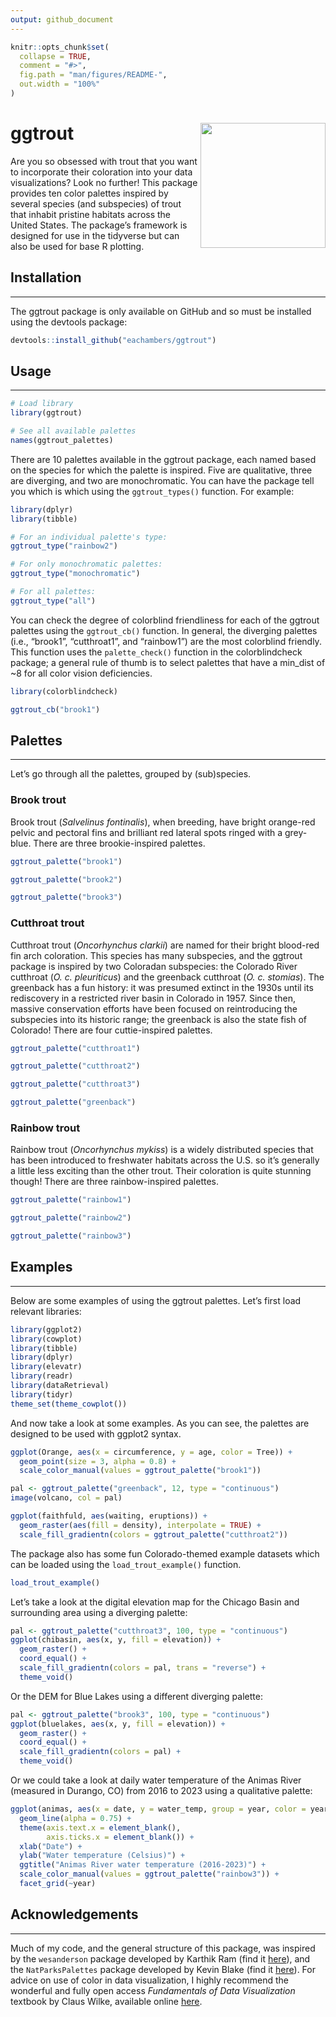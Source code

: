 ```yaml
---
output: github_document
---
```


<!-- README.md is generated from README.Rmd. Please edit that file -->

```r
knitr::opts_chunk$set(
  collapse = TRUE,
  comment = "#>",
  fig.path = "man/figures/README-",
  out.width = "100%"
)
```

# ggtrout <img src="man/figures/logo.png" align="right" height="200"/>

Are you so obsessed with trout that you want to incorporate their coloration into your data visualizations? Look no further! This package provides ten color palettes inspired by several species (and subspecies) of trout that inhabit pristine habitats across the United States. The package's framework is designed for use in the tidyverse but can also be used for base R plotting.

## Installation

------------------------------------------------------------------------

The ggtrout package is only available on GitHub and so must be installed using the devtools package:

``` r
devtools::install_github("eachambers/ggtrout")
```

## Usage

------------------------------------------------------------------------

```r
# Load library
library(ggtrout)

# See all available palettes
names(ggtrout_palettes)
```

There are 10 palettes available in the ggtrout package, each named based on the species for which the palette is inspired. Five are qualitative, three are diverging, and two are monochromatic. You can have the package tell you which is which using the `ggtrout_types()` function. For example:

```r
library(dplyr)
library(tibble)

# For an individual palette's type:
ggtrout_type("rainbow2")

# For only monochromatic palettes:
ggtrout_type("monochromatic")

# For all palettes:
ggtrout_type("all")
```

You can check the degree of colorblind friendliness for each of the ggtrout palettes using the `ggtrout_cb()` function. In general, the diverging palettes (i.e., "brook1", "cutthroat1", and "rainbow1") are the most colorblind friendly. This function uses the `palette_check()` function in the colorblindcheck package; a general rule of thumb is to select palettes that have a min_dist of \~8 for all color vision deficiencies.

```r
library(colorblindcheck)

ggtrout_cb("brook1")
```

## Palettes

------------------------------------------------------------------------

Let's go through all the palettes, grouped by (sub)species.

### Brook trout

Brook trout (*Salvelinus fontinalis*), when breeding, have bright orange-red pelvic and pectoral fins and brilliant red lateral spots ringed with a grey-blue. There are three brookie-inspired palettes.

```r
ggtrout_palette("brook1")
```

```r
ggtrout_palette("brook2")
```

```r
ggtrout_palette("brook3")
```

### Cutthroat trout

Cutthroat trout (*Oncorhynchus clarkii*) are named for their bright blood-red fin arch coloration. This species has many subspecies, and the ggtrout package is inspired by two Coloradan subspecies: the Colorado River cutthroat (*O. c. pleuriticus*) and the greenback cutthroat (*O. c. stomias*). The greenback has a fun history: it was presumed extinct in the 1930s until its rediscovery in a restricted river basin in Colorado in 1957. Since then, massive conservation efforts have been focused on reintroducing the subspecies into its historic range; the greenback is also the state fish of Colorado! There are four cuttie-inspired palettes.

```r
ggtrout_palette("cutthroat1")
```

```r
ggtrout_palette("cutthroat2")
```

```r
ggtrout_palette("cutthroat3")
```

```r
ggtrout_palette("greenback")
```

### Rainbow trout

Rainbow trout (*Oncorhynchus mykiss*) is a widely distributed species that has been introduced to freshwater habitats across the U.S. so it's generally a little less exciting than the other trout. Their coloration is quite stunning though! There are three rainbow-inspired palettes.

```r
ggtrout_palette("rainbow1")
```

```r
ggtrout_palette("rainbow2")
```

```r
ggtrout_palette("rainbow3")
```

## Examples

------------------------------------------------------------------------

Below are some examples of using the ggtrout palettes. Let's first load relevant libraries:

```r
library(ggplot2)
library(cowplot)
library(tibble)
library(dplyr)
library(elevatr)
library(readr)
library(dataRetrieval)
library(tidyr)
theme_set(theme_cowplot())
```

And now take a look at some examples. As you can see, the palettes are designed to be used with ggplot2 syntax.

```r
ggplot(Orange, aes(x = circumference, y = age, color = Tree)) +
  geom_point(size = 3, alpha = 0.8) +
  scale_color_manual(values = ggtrout_palette("brook1"))

pal <- ggtrout_palette("greenback", 12, type = "continuous")
image(volcano, col = pal)

ggplot(faithfuld, aes(waiting, eruptions)) +
  geom_raster(aes(fill = density), interpolate = TRUE) +
  scale_fill_gradientn(colors = ggtrout_palette("cutthroat2"))
```

The package also has some fun Colorado-themed example datasets which can be loaded using the `load_trout_example()` function. 

```r
load_trout_example()
```

Let's take a look at the digital elevation map for the Chicago Basin and surrounding area using a diverging palette:

```r
pal <- ggtrout_palette("cutthroat3", 100, type = "continuous")
ggplot(chibasin, aes(x, y, fill = elevation)) +
  geom_raster() +
  coord_equal() +
  scale_fill_gradientn(colors = pal, trans = "reverse") +
  theme_void()
```

Or the DEM for Blue Lakes using a different diverging palette:

```r
pal <- ggtrout_palette("brook3", 100, type = "continuous")
ggplot(bluelakes, aes(x, y, fill = elevation)) +
  geom_raster() +
  coord_equal() +
  scale_fill_gradientn(colors = pal) +
  theme_void()
```

Or we could take a look at daily water temperature of the Animas River (measured in Durango, CO) from 2016 to 2023 using a qualitative palette:

```r
ggplot(animas, aes(x = date, y = water_temp, group = year, color = year)) +
  geom_line(alpha = 0.75) +
  theme(axis.text.x = element_blank(),
        axis.ticks.x = element_blank()) +
  xlab("Date") +
  ylab("Water temperature (Celsius)") +
  ggtitle("Animas River water temperature (2016-2023)") +
  scale_color_manual(values = ggtrout_palette("rainbow3")) +
  facet_grid(~year)
```

## Acknowledgements

------------------------------------------------------------------------

Much of my code, and the general structure of this package, was inspired by the `wesanderson` package developed by Karthik Ram (find it [here](https://github.com/karthik/wesanderson)), and the `NatParksPalettes` package developed by Kevin Blake (find it [here](https://github.com/kevinsblake/NatParksPalettes)). For advice on use of color in data visualization, I highly recommend the wonderful and fully open access *Fundamentals of Data Visualization* textbook by Claus Wilke, available online [here](https://clauswilke.com/dataviz/).
